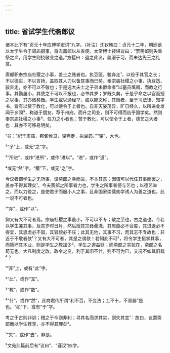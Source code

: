 ```yaml
---
---
---
```

title: 省试学生代斋郎议
---







诸本此下有“贞元十年应博学宏词”九字。〔补注〕沈钦韩曰：贞元十二年，朝廷欲以太学生令于郊庙摄事，将去斋郎以从省便。太常博士裴堪议曰：“罢斋郎则失重祭之义，用学生则挠敬业之道。”方苞曰：退之此议，盖溺于习，而未达先王之礼意。

斋郎职奉宗庙社稷之小事，盖士之贱者也。执豆笾，骏奔走¹，以役于其官之长；不以德进，不以言扬，盖取其人力以备其事而已矣。奉宗庙社稷之小事，执豆笾、骏奔走，亦不可以不敬也；于是选大夫士之子弟未爵命者²以塞员填阙，而教之行事。其勤虽小，其使之不可以不报也，必书其岁；岁既久矣，于是乎命之以官而授之以事，其亦微矣哉。学生或以通经举，或以能文称，其微者，至于习法律、知字书，皆有以赞于教化，可以使令于上者也。自非天姿茂异，旷日经久，以所进业发闻于乡闾³，称道于朋友，荐于州府，而升之司业，则不可得而齿乎国学矣。然则奉宗庙社稷之小事⁴，任力之小者也；赞于教化，可以使令于上者，德艺之大者也：其亦不可移易明矣。

¹书：“祀于周庙，邦甸侯卫，骏奔走，执豆笾。”“骏”，大也。

²“子”上，或无“之”字。

³“所进”，或作“进所”，或作“进以”。“进”，或作“道”。

⁴或无“然”字。“稷”下，或无“之”字。

今议者谓学生之无所事，谓斋郎之幸而进，不本其意；因谓可以代任其事而罢之，盖亦不得其理矣¹。今夫斋郎之所事者力也，学生之所事者德与艺也；以德艺举之，而以力役之，是使君子而服小人之事，且非国家崇儒劝学诱人为善之道也。此一说不可者也。

¹“亦”，或作“以”。

抑又有大不可者焉。宗庙社稷之事虽小，不可以不专；敬之至也，古之道也。今若以学生兼其事，及其岁时日月，然后授其宗彝罍洗，其周旋必不合度，其进退必不得宜，其思虑必不固，其容貌必不庄；此其无他，其事不习，而其志不专故也；非近于不敬者欤¹？又有大不可者，其是之谓欤！若知此不可²，将令学生恒掌其事，而隳坏其本业，则是学生之教加少³，学生之道益贬；而斋郎之实犹在，斋郎之名苟无也。大凡制度之改，政令之变，利于其旧不什，则不可为已，又况不如其旧哉⁴？

¹“非”上，或有“此”字。

²“此”，或作“其”。

³“教”，或作“数”。

⁴“什”，或作“然”，此商君传所谓“利不百，不变法；工不十，不易器”是也。“如”下，或有“于”字。

考之于古则非训；稽之于今则非利；寻其名而求其实，则失其宜¹：故曰，议罢斋郎而以学生荐享，亦不得其理矣²。

¹“失”，或作“去”，非是。

²文苑此篇前后有“议曰”、“谨议”四字。